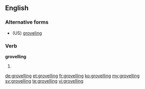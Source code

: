 ==English==

===Alternative forms===
* (US) [[groveling]]

===Verb===
'''grovelling'''

# {{British}} {{present participle of|grovel}}

[[de:grovelling]]
[[et:grovelling]]
[[fr:grovelling]]
[[ko:grovelling]]
[[my:grovelling]]
[[sv:grovelling]]
[[te:grovelling]]
[[vi:grovelling]]